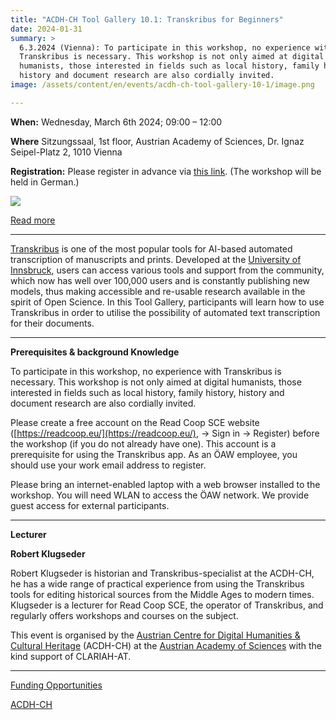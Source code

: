 ```yaml
---
title: "ACDH-CH Tool Gallery 10.1: Transkribus for Beginners"
date: 2024-01-31
summary: >
  6.3.2024 (Vienna): To participate in this workshop, no experience with
  Transkribus is necessary. This workshop is not only aimed at digital
  humanists, those interested in fields such as local history, family history,
  history and document research are also cordially invited.
image: /assets/content/en/events/acdh-ch-tool-gallery-10-1/image.png

---
```


**When:** Wednesday, March 6th 2024; 09:00 – 12:00

**Where** Sitzungssaal, 1st floor, Austrian Academy of Sciences, Dr. Ignaz Seipel-Platz 2, 1010 Vienna

**Registration:** Please register in advance via [this link](https://www.oeaw.ac.at/acdh/events/registration/acdh-ch-tool-gallery). (The workshop will be held in German.)

![](/assets/content/en/events/acdh-ch-tool-gallery-10-1/funding-transkribus-en-final-v2.0-1024x576.png)

[Read more](/funding-opportunities-for-junior-researcher/)

***

[Transkribus](https://readcoop.eu/de/transkribus/) is one of the most popular tools for AI-based automated transcription of manuscripts and prints. Developed at the [University of Innsbruck](/consortium/university-of-innsbruck/), users can access various tools and support from the community, which now has well over 100,000 users and is constantly publishing new models, thus making accessible and re-usable research available in the spirit of Open Science. In this Tool Gallery, participants will learn how to use Transkribus in order to utilise the possibility of automated text transcription for their documents.

***

**Prerequisites & background Knowledge**

To participate in this workshop, no experience with Transkribus is necessary. This workshop is not only aimed at digital humanists, those interested in fields such as local history, family history, history and document research are also cordially invited.

Please create a free account on the Read Coop SCE website ([https://readcoop.eu/](https://readcoop.eu/), -> Sign in -> Register) before the workshop (if you do not already have one). This account is a prerequisite for using the Transkribus app. As an ÖAW employee, you should use your work email address to register.

Please bring an internet-enabled laptop with a web browser installed to the workshop. You will need WLAN to access the ÖAW network. We provide guest access for external participants.

***

**Lecturer**

**Robert Klugseder**

Robert Klugseder is historian and Transkribus-specialist at the ACDH-CH, he has a wide range of practical experience from using the Transkribus tools for editing historical sources from the Middle Ages to modern times. Klugseder is a lecturer for Read Coop SCE, the operator of Transkribus, and regularly offers workshops and courses on the subject.

This event is organised by the [Austrian Centre for Digital Humanities & Cultural Heritage](https://www.oeaw.ac.at/acdh/events/event-series/acdh-ch-tool-gallery-101) (ACDH-CH) at the [Austrian Academy of Sciences](/consortium/austrian-academy-of-sciences/) with the kind support of CLARIAH-AT.

***

[Funding Opportunities](/funding-opportunities-for-junior-researcher/)

[ACDH-CH](https://www.oeaw.ac.at/acdh/)
